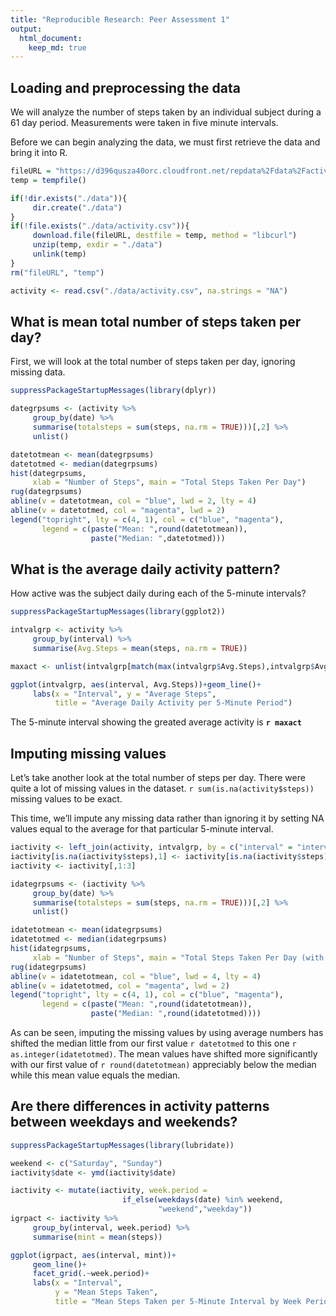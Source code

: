 ```yaml
---
title: "Reproducible Research: Peer Assessment 1"
output: 
  html_document:
    keep_md: true
---
```


## Loading and preprocessing the data
We will analyze the number of steps taken by an individual subject during a 61 day period. Measurements were taken in five minute intervals.  

Before we can begin analyzing the data, we must first retrieve the data and bring it into R.

```r
fileURL = "https://d396qusza40orc.cloudfront.net/repdata%2Fdata%2Factivity.zip"
temp = tempfile()

if(!dir.exists("./data")){ 
     dir.create("./data")
}
if(!file.exists("./data/activity.csv")){
     download.file(fileURL, destfile = temp, method = "libcurl")
     unzip(temp, exdir = "./data")
     unlink(temp)
}
rm("fileURL", "temp")

activity <- read.csv("./data/activity.csv", na.strings = "NA")
```


## What is mean total number of steps taken per day?

First, we will look at the total number of steps taken per day, ignoring missing data.

```r
suppressPackageStartupMessages(library(dplyr))

dategrpsums <- (activity %>% 
     group_by(date) %>%
     summarise(totalsteps = sum(steps, na.rm = TRUE)))[,2] %>%
     unlist()

datetotmean <- mean(dategrpsums)
datetotmed <- median(dategrpsums)
hist(dategrpsums,
     xlab = "Number of Steps", main = "Total Steps Taken Per Day")
rug(dategrpsums)
abline(v = datetotmean, col = "blue", lwd = 2, lty = 4)
abline(v = datetotmed, col = "magenta", lwd = 2)
legend("topright", lty = c(4, 1), col = c("blue", "magenta"), 
       legend = c(paste("Mean: ",round(datetotmean)),
                  paste("Median: ",datetotmed)))
```


## What is the average daily activity pattern?

How active was the subject daily during each of the 5-minute intervals?

```r
suppressPackageStartupMessages(library(ggplot2))

intvalgrp <- activity %>% 
     group_by(interval) %>% 
     summarise(Avg.Steps = mean(steps, na.rm = TRUE))

maxact <- unlist(intvalgrp[match(max(intvalgrp$Avg.Steps),intvalgrp$Avg.Steps),1])

ggplot(intvalgrp, aes(interval, Avg.Steps))+geom_line()+
     labs(x = "Interval", y = "Average Steps", 
          title = "Average Daily Activity per 5-Minute Period")
```  


The 5-minute interval showing the greated average activity is **`r maxact`**

## Imputing missing values

Let's take another look at the total number of steps per day. There were quite a lot of missing values in the dataset. `r sum(is.na(activity$steps))` missing values to be exact.

This time, we'll impute any missing data rather than ignoring it by setting NA values equal to the average for that particular 5-minute interval.

```r
iactivity <- left_join(activity, intvalgrp, by = c("interval" = "interval"))
iactivity[is.na(iactivity$steps),1] <- iactivity[is.na(iactivity$steps),4]
iactivity <- iactivity[,1:3]

idategrpsums <- (iactivity %>% 
     group_by(date) %>%
     summarise(totalsteps = sum(steps, na.rm = TRUE)))[,2] %>%
     unlist()

idatetotmean <- mean(idategrpsums)
idatetotmed <- median(idategrpsums)
hist(idategrpsums,
     xlab = "Number of Steps", main = "Total Steps Taken Per Day (with imputed values for missing data)")
rug(idategrpsums)
abline(v = idatetotmean, col = "blue", lwd = 4, lty = 4)
abline(v = idatetotmed, col = "magenta", lwd = 2)
legend("topright", lty = c(4, 1), col = c("blue", "magenta"), 
       legend = c(paste("Mean: ",round(idatetotmean)),
                  paste("Median: ",round(idatetotmed))))
```

As can be seen, imputing the missing values by using average numbers has shifted the median little from our first value `r datetotmed` to this one `r as.integer(idatetotmed)`. The mean values have shifted more significantly with our first value of `r round(datetotmean)` appreciably below the median while this mean value equals the median.

## Are there differences in activity patterns between weekdays and weekends?

```r
suppressPackageStartupMessages(library(lubridate))

weekend <- c("Saturday", "Sunday")
iactivity$date <- ymd(iactivity$date)

iactivity <- mutate(iactivity, week.period = 
                         if_else(weekdays(date) %in% weekend,
                                 "weekend","weekday"))
igrpact <- iactivity %>% 
     group_by(interval, week.period) %>%
     summarise(mint = mean(steps))

ggplot(igrpact, aes(interval, mint))+
     geom_line()+
     facet_grid(.~week.period)+
     labs(x = "Interval", 
          y = "Mean Steps Taken",
          title = "Mean Steps Taken per 5-Minute Interval by Week Period")
     
```

